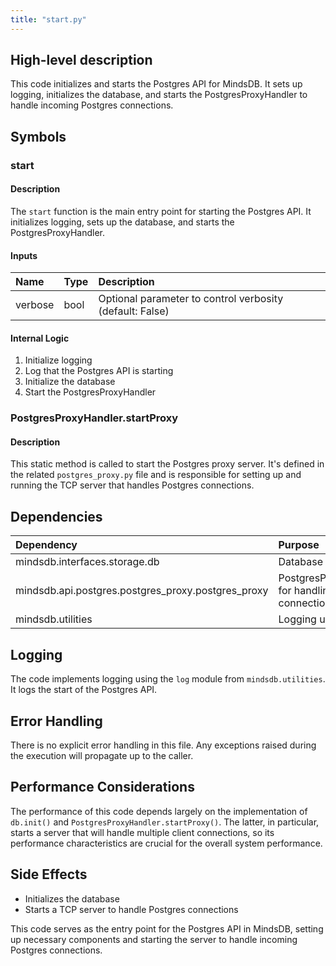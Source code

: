 ```yaml
---
title: "start.py"
---
```


## High-level description
This code initializes and starts the Postgres API for MindsDB. It sets up logging, initializes the database, and starts the PostgresProxyHandler to handle incoming Postgres connections.

## Symbols

### start
#### Description
The `start` function is the main entry point for starting the Postgres API. It initializes logging, sets up the database, and starts the PostgresProxyHandler.

#### Inputs
| Name | Type | Description |
|:-----|:-----|:------------|
| verbose | bool | Optional parameter to control verbosity (default: False) |

#### Internal Logic
1. Initialize logging
2. Log that the Postgres API is starting
3. Initialize the database
4. Start the PostgresProxyHandler

### PostgresProxyHandler.startProxy
#### Description
This static method is called to start the Postgres proxy server. It's defined in the related `postgres_proxy.py` file and is responsible for setting up and running the TCP server that handles Postgres connections.

## Dependencies
| Dependency | Purpose |
|:-----------|:--------|
| mindsdb.interfaces.storage.db | Database initialization |
| mindsdb.api.postgres.postgres_proxy.postgres_proxy | PostgresProxyHandler for handling Postgres connections |
| mindsdb.utilities | Logging utilities |

## Logging
The code implements logging using the `log` module from `mindsdb.utilities`. It logs the start of the Postgres API.

## Error Handling
There is no explicit error handling in this file. Any exceptions raised during the execution will propagate up to the caller.

## Performance Considerations
The performance of this code depends largely on the implementation of `db.init()` and `PostgresProxyHandler.startProxy()`. The latter, in particular, starts a server that will handle multiple client connections, so its performance characteristics are crucial for the overall system performance.

## Side Effects
- Initializes the database
- Starts a TCP server to handle Postgres connections

This code serves as the entry point for the Postgres API in MindsDB, setting up necessary components and starting the server to handle incoming Postgres connections.